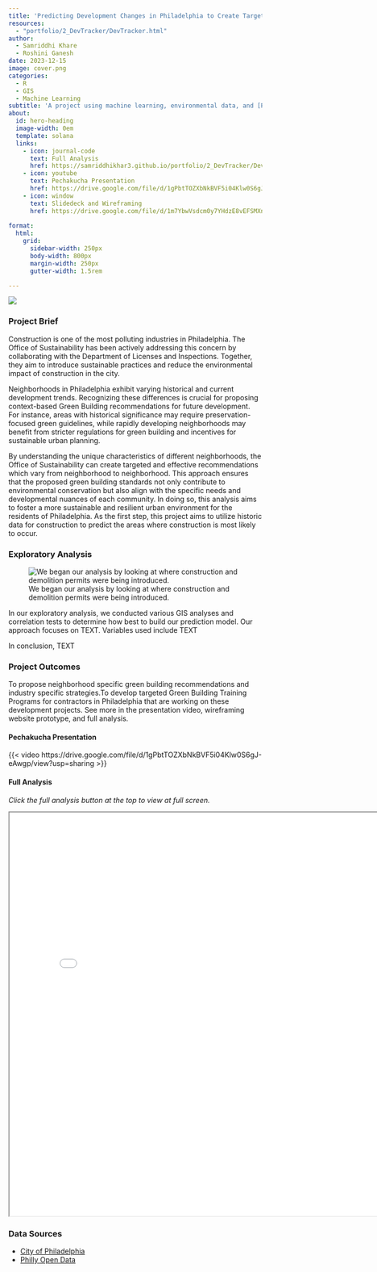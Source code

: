 ```yaml
---
title: 'Predicting Development Changes in Philadelphia to Create Targeted Green Building Policy'
resources: 
  - "portfolio/2_DevTracker/DevTracker.html"
author:
  - Samriddhi Khare
  - Roshini Ganesh
date: 2023-12-15
image: cover.png
categories:
  - R
  - GIS
  - Machine Learning
subtitle: 'A project using machine learning, environmental data, and [Philadelphia L&I Building and Zoning Permits](https://data.phila.gov/visualizations/li-building-permits) to forecast development changes.'
about:
  id: hero-heading
  image-width: 0em
  template: solana
  links:
    - icon: journal-code
      text: Full Analysis
      href: https://samriddhikhar3.github.io/portfolio/2_DevTracker/DevTracker.html  
    - icon: youtube
      text: Pechakucha Presentation
      href: https://drive.google.com/file/d/1gPbtTOZXbNkBVF5i04Klw0S6gJ-eAwgp/view?usp=sharing
    - icon: window
      text: Slidedeck and Wireframing
      href: https://drive.google.com/file/d/1m7YbwVsdcm0y7YHdzE8vEFSMXnid07dA/view?usp=sharing
  
format:
  html: 
    grid:
      sidebar-width: 250px
      body-width: 800px
      margin-width: 250px
      gutter-width: 1.5rem

---
```


![](cover.png)

### Project Brief

Construction is one of the most polluting industries in Philadelphia. The Office of Sustainability has been actively addressing this concern by collaborating with the Department of Licenses and Inspections. Together, they aim to introduce sustainable practices and reduce the environmental impact of construction in the city.

Neighborhoods in Philadelphia exhibit varying historical and current development trends. Recognizing these differences is crucial for proposing context-based Green Building recommendations for future development. For instance, areas with historical significance may require preservation-focused green guidelines, while rapidly developing neighborhoods may benefit from stricter regulations for green building and incentives for sustainable urban planning.

By understanding the unique characteristics of different neighborhoods, the Office of Sustainability can create targeted and effective recommendations which vary from neighborhood to neighborhood. This approach ensures that the proposed green building standards not only contribute to environmental conservation but also align with the specific needs and developmental nuances of each community. In doing so, this analysis aims to foster a more sustainable and resilient urban environment for the residents of Philadelphia. As the first step, this project aims to utilize historic data for construction to predict the areas where construction is most likely to occur. 

### Exploratory Analysis

![We began our analysis by looking at where construction and demolition permits were being introduced.](EAD.png)

In our exploratory analysis, we conducted various GIS analyses and correlation tests to determine how best to build our prediction model. Our approach focuses on TEXT. Variables used include TEXT

In conclusion, TEXT

### Project Outcomes

To propose neighborhood specific green building recommendations and industry specific strategies.To develop targeted Green Building Training Programs for contractors in Philadelphia that are working on these development projects. See more in the presentation video, wireframing website prototype, and full analysis.

#### Pechakucha Presentation
{{< video https://drive.google.com/file/d/1gPbtTOZXbNkBVF5i04Klw0S6gJ-eAwgp/view?usp=sharing >}}

#### Full Analysis

*Click the full analysis button at the top to view at full screen.*

<iframe src="DevTracker.html" width="800" height="800">
  <p>Hi SOF</p>
</iframe>

### Data Sources
* [City of Philadelphia](https://data.phila.gov/visualizations/li-building-permits)
* [Philly Open Data](https://data-phl.opendata.arcgis.com/)
